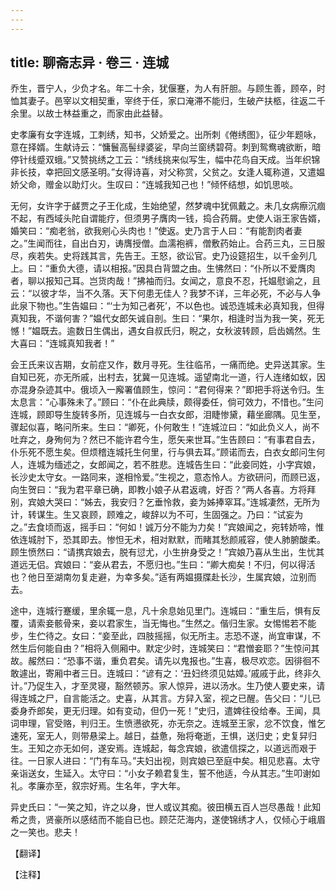 ```yaml
---
---
---
```

title: 聊斋志异 · 卷三 · 连城
---

乔生，晋宁人，少负才名。年二十余，犹偃蹇，为人有肝胆。与顾生善，顾卒，时恤其妻子。邑宰以文相契重，宰终于任，家口淹滞不能归，生破产扶柩，往返二千余里。以故士林益重之，而家由此益替。

史孝廉有女字连城，工刺绣，知书，父娇爱之。出所刺《倦绣图》，征少年题咏，意在择婿。生献诗云：“慵鬟高髻绿婆娑，早向兰窗绣碧荷。刺到鸳鸯魂欲断，暗停针线蹙双蛾。”又赞挑绣之工云：“绣线挑来似写生，幅中花鸟自天成。当年织锦非长技，幸把回文感圣明。”女得诗喜，对父称赏，父贫之。女逢人辄称道，又遣媪娇父命，赠金以助灯火。生叹曰：“连城我知己也！”倾怀结想，如饥思啖。

无何，女许字于鹾贾之子王化成，生始绝望，然梦魂中犹佩戴之。未几女病瘵沉痼不起，有西域头陀自谓能疗，但须男子膺肉一钱，捣合药屑。史使人诣王家告婿，婚笑曰：“痴老翁，欲我剜心头肉也！”使返。史乃言于人曰：“有能割肉者妻之。”生闻而往，自出白刃，诪膺授僧。血濡袍裤，僧敷药始止。合药三丸，三日服尽，疾若失。史将践其言，先告王。王怒，欲讼官。史乃设筵招生，以千金列几上。曰：“重负大德，请以相报。”因具白背盟之由。生怫然曰：“仆所以不爱膺肉者，聊以报知己耳。岂货肉哉！”拂袖而归。女闻之，意良不忍，托媪慰谕之，且云：“以彼才华，当不久落。天下何患无佳人？我梦不详，三年必死，不必与人争此泉下物也。”生告媪曰：“‘士为知己者死’，不以色也。诚恐连城未必真知我，但得真知我，不谐何害？”媪代女郎矢诚自剖。生曰：“果尔，相逢时当为我一笑，死无憾！”媪既去。逾数日生偶出，遇女自叔氏归，睨之，女秋波转顾，启齿嫣然。生大喜曰：“连城真知我者！”

会王氏来议吉期，女前症又作，数月寻死。生往临吊，一痛而绝。史异送其家。生自知已死，亦无所戚，出村去，犹冀一见连城。遥望南北一道，行人连绪如蚁，因亦混身杂迹其中。俄顷入一廨署值顾生，惊问：“君何得来？”即把手将送令归。生太息言：“心事殊未了。”顾曰：“仆在此典牍，颇得委任，倘可效力，不惜也。”生问连城，顾即导生旋转多所，见连城与一白衣女郎，泪睫惨黛，藉坐廊隅。见生至，骤起似喜，略问所来。生曰：“卿死，仆何敢生！”连城泣曰：“如此负义人，尚不吐弃之，身殉何为？然已不能许君今生，愿矢来世耳。”生告顾曰：“有事君自去，仆乐死不愿生矣。但烦稽连城托生何里，行与俱去耳。”顾诺而去，白衣女郎问生何人，连城为缅述之，女郎闻之，若不胜悲。连城告生曰：“此妾同姓，小字宾娘，长沙史太守女。一路同来，遂相怜爱。”生视之，意态怜人。方欲研问，而顾已返，向生贺曰：“我为君平章已确，即教小娘子从君返魂，好否？”两人各喜。方将拜别，宾娘大哭曰：“姊去，我安归？乞垂怜救，妾为姊捧窣耳。”连城凄然，无所为计，转谋生。生又哀顾，顾难之，峻辞以为不可，生固强之。乃曰：“试妄为之。”去食顷而返，摇手曰：“何如！诚万分不能为力矣！”宾娘闻之，宛转娇啼，惟依连城肘下，恐其即去。惨怛无术，相对默默，而睹其愁颜戚容，使人肺腑酸柔。顾生愤然曰：“请携宾娘去，脱有愆尤，小生拚身受之！”宾娘乃喜从生出，生忧其道远无侣。宾娘曰：“妾从君去，不愿归也。”生曰：“卿大痴矣！不归，何以得活也？他日至湖南勿复走避，为幸多矣。”适有两媪摄牒赴长沙，生属宾娘，泣别而去。

途中，连城行蹇缓，里余辄一息，凡十余息始见里门。连城曰：“重生后，惧有反覆，请索妾骸骨来，妾以君家生，当无悔也。”生然之。偕归生家。女惕惕若不能步，生伫待之。女曰：“妾至此，四肢摇摇，似无所主。志恐不遂，尚宜审谋，不然生后何能自由？”相将入侧厢中。默定少时，连城笑曰：“君憎妾耶？”生惊问其故。赧然曰：“恐事不谐，重负君矣。请先以鬼报也。”生喜，极尽欢恋。因徘徊不敢遽出，寄厢中者三日。连城曰：“谚有之：‘丑妇终须见姑嫜。’戚戚于此，终非久计。”乃促生入，才至灵寝，豁然顿苏。家人惊异，进以汤水。生乃使人要史来，请得连城之尸，自言能活之。史喜，从其言。方舁入室，视之已醒。告父曰：“儿已委身乔郎矣，更无归理。如有变动，但仍一死！”史归，遣婢往役给奉。王闻，具词申理，官受赂，判归王。生愤懑欲死，亦无奈之。连城至王家，忿不饮食，惟乞速死，室无人，则带悬梁上。越日，益惫，殆将奄逝，王惧，送归史；史复舁归生。王知之亦无如何，遂安焉。连城起，每念宾娘，欲遣信探之，以道远而艰于往。一日家人进曰：“门有车马。”夫妇出视，则宾娘已至庭中矣。相见悲喜。太守亲诣送女，生延入。太守曰：“小女子赖君复生，誓不他适，今从其志。”生叩谢如礼。孝廉亦至，叙宗好焉。生名年，字大年。

异史氏曰：“一笑之知，许之以身，世人或议其痴。彼田横五百人岂尽愚哉！此知希之贵，贤豪所以感结而不能自已也。顾茫茫海内，遂使锦绣才人，仅倾心于峨眉之一笑也。悲夫！

【翻译】

【注释】


